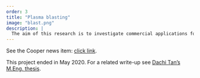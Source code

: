 ```yaml
---
order: 3
title: "Plasma blasting"
image: "blast.png"
description: | 
  The aim of this research is to investigate commercial applications for a plasma blasting system, offering an innovative alternative to current rock and concrete fracturing methods. 
---
```

See the Cooper news item: [click link](https://cooper.edu/engineering/news/cooper-co-develops-plasma-blaster).

This project ended in May 2020. For a related write-up see [Dachi Tan's M.Eng. thesis](https://www.proquest.com/docview/2447809626?pq-origsite=gscholar&fromopenview=true).